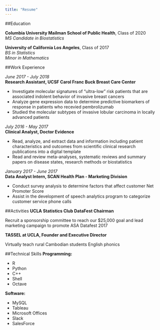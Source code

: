 ```yaml
---
title: "Resume"
---
```


##Education

**Columbia University Mailman School of Public Health**, Class of 2020\
*MS Candidate in Biostatistics*

**University of California Los Angeles**, Class of 2017\
*BS in Statistics*\
*Minor in Mathematics*

##Work Experience

*June 2017 - July 2018*\
**Research Assistant, UCSF Carol Franc Buck Breast Care Center**

- Investigate molecular signatures of "ultra-low" risk patients that are associated indolent behavior of invasive breast cancers
- Analyze gene expression data to determine predictive biomarkers of response in patients who recevied pembrolizumab
- Studied the molecular subtypes of invasive lobular carcinoma in locally advanced patients

*July 2016 - May 2017*\
**Clinical Analyst, Doctor Evidence**

- Read, analyze, and extract data and information including patient characteristics and outcomes from scientific clinical research publications into a digital template
- Read and review meta-analyses, systematic reviews and summary papers on disease states, research methods or biostatistics

*January 2017 - June 2017*\
**Data Analyst Intern, SCAN Health Plan - Marketing Division**

- Conduct survey analysis to determine factors that affect customer Net Promoter Score
- Assist in the development of speech analytics program to categorize customer service phone calls

##Activities
**UCLA Statistics Club DataFest Chairman**

Recruit a sponsorship committee to reach our $25,000 goal and lead marketing campaign to promote ASA Datafest 2017

**TASSEL at UCLA, Founder and Executive Director**

Virtually teach rural Cambodian students English phonics

##Technical Skills
**Programming:**

- R
- Python
- C++
- Shell
- Octave

**Software:**

- MySQL
- Tableau
- Microsoft Offices
- Slack 
- SalesForce